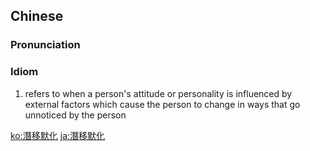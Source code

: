 {{also|潜移默化}}
==Chinese==
{{zh-forms|s=潜移默化}}

===Pronunciation===
{{zh-pron
|m=qiányímòhuà
|mn=chiâm-î-be̍k-hòa
|cat=id
}}

===Idiom===
{{zh-idiom}}

# refers to when a person's attitude or personality is influenced by external factors which cause the person to change in ways that go unnoticed by the person

[[ko:潛移默化]]
[[ja:潛移默化]]